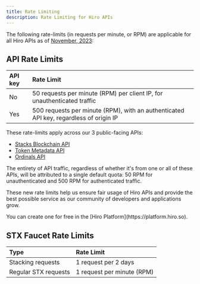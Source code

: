 ```yaml
---
title: Rate Limiting
description: Rate Limiting for Hiro APIs
---
```


The following rate-limits (in requests per minute, or RPM) are applicable for all Hiro APIs as of [November, 2023](https://www.hiro.so/blog/updated-rate-limits-for-hiro-apis):

## API Rate Limits

| API key | Rate Limit                        |
|:--------|:----------------------------------|
| No      | 50 requests per minute (RPM) per client IP, for unauthenticated traffic |
| Yes     | 500 requests per minute (RPM), with an authenticated API key, regardless of origin IP |

These rate-limits apply across our 3 public-facing APIs:
- [Stacks Blockchain API](./api)
- [Token Metadata API](./token-metadata-api)
- [Ordinals API](../bitcoin/api)

The entirety of API traffic, regardless of whether it's from one or all of these APIs, will be attributed to a single default quota: 50 RPM for unauthenticated and 500 RPM for authenticated traffic.

These new rate limits help us ensure fair usage of Hiro APIs and provide the best possible service as our community of developers and applications grow.

<Callout title='Generate an API key'>
You can create one for free in the [Hiro Platform](https://platform.hiro.so).
</Callout>

## STX Faucet Rate Limits

| Type                        | Rate Limit                  |
|:-----------------------------|:-----------------------------|
| Stacking requests           | 1 request per 2 days        |
| Regular STX requests | 1 request per minute (RPM)     |